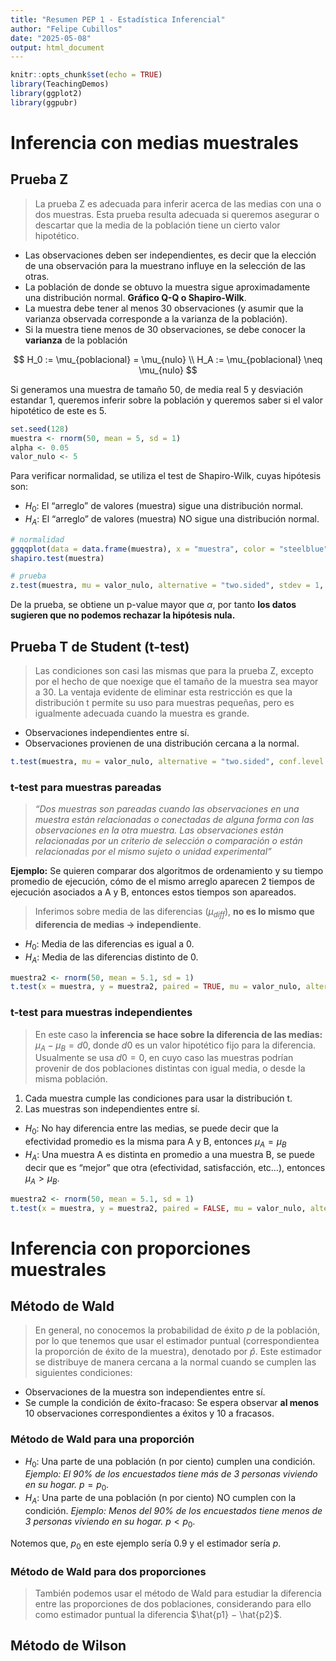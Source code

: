 ```yaml
---
title: "Resumen PEP 1 - Estadística Inferencial"
author: "Felipe Cubillos"
date: "2025-05-08"
output: html_document
---
```


```r
knitr::opts_chunk$set(echo = TRUE)
library(TeachingDemos)
library(ggplot2)
library(ggpubr)
```

# Inferencia con medias muestrales

## Prueba Z

> La prueba Z es adecuada para inferir acerca de las medias con una o dos muestras. Esta prueba resulta adecuada si queremos asegurar o descartar que la media de la población tiene un cierto valor hipotético.

- Las observaciones deben ser independientes, es decir que la elección de una observación para la muestrano influye en la selección de las otras.
- La población de donde se obtuvo la muestra sigue aproximadamente una distribución normal. **Gráfico Q-Q o Shapiro-Wilk**.
- La muestra debe tener al menos 30 observaciones (y asumir que la varianza observada corresponde a la varianza de la población). 
- Si la muestra tiene menos de 30 observaciones, se debe conocer la **varianza** de la población

$$
H_0 := \mu_{poblacional} = \mu_{nulo} \\
H_A := \mu_{poblacional} \neq \mu_{nulo}
$$

Si generamos una muestra de tamaño 50, de media real 5 y desviación estandar 1, queremos inferir sobre la población y queremos saber si el valor hipotético de este es 5.

```r
set.seed(128)
muestra <- rnorm(50, mean = 5, sd = 1)
alpha <- 0.05
valor_nulo <- 5
```

Para verificar normalidad, se utiliza el test de Shapiro-Wilk, cuyas hipótesis son:

- $H_0$: El "arreglo" de valores (muestra) sigue una distribución normal.
- $H_A$: El "arreglo" de valores (muestra) NO sigue una distribución normal.

```r
# normalidad
ggqqplot(data = data.frame(muestra), x = "muestra", color = "steelblue")
shapiro.test(muestra)

# prueba
z.test(muestra, mu = valor_nulo, alternative = "two.sided", stdev = 1, conf.level = 1-alpha)
```

De la prueba, se obtiene un p-value mayor que $\alpha$, por tanto **los datos sugieren que no podemos rechazar la hipótesis nula.**

## Prueba T de Student (t-test)
> Las condiciones son casi las mismas que para la prueba Z, excepto por el hecho de que noexige que el tamaño de la muestra sea mayor a 30. La ventaja evidente de eliminar esta restricción es que la distribución t permite su uso para muestras pequeñas, pero es igualmente adecuada cuando la muestra es grande.

- Observaciones independientes entre sí.
- Observaciones provienen de una distribución cercana a la normal.

```r
t.test(muestra, mu = valor_nulo, alternative = "two.sided", conf.level = 1-alpha)
```

### t-test para muestras pareadas
> *"Dos muestras son pareadas cuando las observaciones en una muestra están relacionadas o conectadas de alguna forma con las observaciones en la otra muestra. Las observaciones están relacionadas por un criterio de selección o comparación o están relacionadas por el mismo sujeto o unidad experimental"*

**Ejemplo:** Se quieren comparar dos algoritmos de ordenamiento y su tiempo promedio de ejecución, cómo de el mismo arreglo aparecen 2 tiempos de ejecución asociados a A y B, entonces estos tiempos son apareados.

> Inferimos sobre media de las diferencias ($\mu_{diff}$), **no es lo mismo que diferencia de medias -> independiente**.

- $H_0$: Media de las diferencias es igual a 0. 
- $H_A$: Media de las diferencias distinto de 0.

```r
muestra2 <- rnorm(50, mean = 5.1, sd = 1)
t.test(x = muestra, y = muestra2, paired = TRUE, mu = valor_nulo, alternative = "two.sided", conf.level = 1-alpha)
```

### t-test para muestras independientes
> En este caso la **inferencia se hace sobre la diferencia de las medias:** $\mu_A − \mu_B = d0$, donde $d0$ es un valor hipotético fijo para la diferencia. Usualmente se usa $d0 = 0$, en cuyo caso las muestras podrían provenir de dos poblaciones distintas con igual media, o desde la misma población.

1. Cada muestra cumple las condiciones para usar la distribución t.
2. Las muestras son independientes entre sí.

- $H_0$: No hay diferencia entre las medias, se puede decir que la efectividad promedio es la misma para A y B, entonces $\mu_A = \mu_B$
- $H_A$: Una muestra A es distinta en promedio a una muestra B, se puede decir que es "mejor" que otra (efectividad, satisfacción, etc...), entonces $\mu_A > \mu_B$.


```r
muestra2 <- rnorm(50, mean = 5.1, sd = 1)
t.test(x = muestra, y = muestra2, paired = FALSE, mu = valor_nulo, alternative = "two.sided", conf.level = 1-alpha)
```

# Inferencia con proporciones muestrales

## Método de Wald
> En general, no conocemos la probabilidad de éxito $p$ de la población, por lo que tenemos que usar el estimador puntual (correspondientea la proporción de éxito de la muestra), denotado por $\hat{p}$. Este estimador se distribuye de manera cercana a la normal cuando se cumplen las siguientes condiciones:

- Observaciones de la muestra son independientes entre sí.
- Se cumple la condición de éxito-fracaso: Se espera observar **al menos** 10 observaciones correspondientes a éxitos y 10 a fracasos.

### Método de Wald para una proporción
- $H_0$: Una parte de una población (n por ciento) cumplen una condición. *Ejemplo: El 90% de los encuestados tiene más de 3 personas viviendo en su hogar.* $p = p_0$.
- $H_A$: Una parte de una población (n por ciento) NO cumplen con la condición. *Ejemplo: Menos del 90% de los encuestados tiene menos de 3 personas viviendo en su hogar.* $p < p_0$.

Notemos que, $p_0$ en este ejemplo sería $0.9$ y el estimador sería $p$.

### Método de Wald para dos proporciones
> También podemos usar el método de Wald para estudiar la diferencia entre las proporciones de dos poblaciones, considerando para ello como estimador puntual la diferencia $\hat{p1} − \hat{p2}$.

## Método de Wilson
